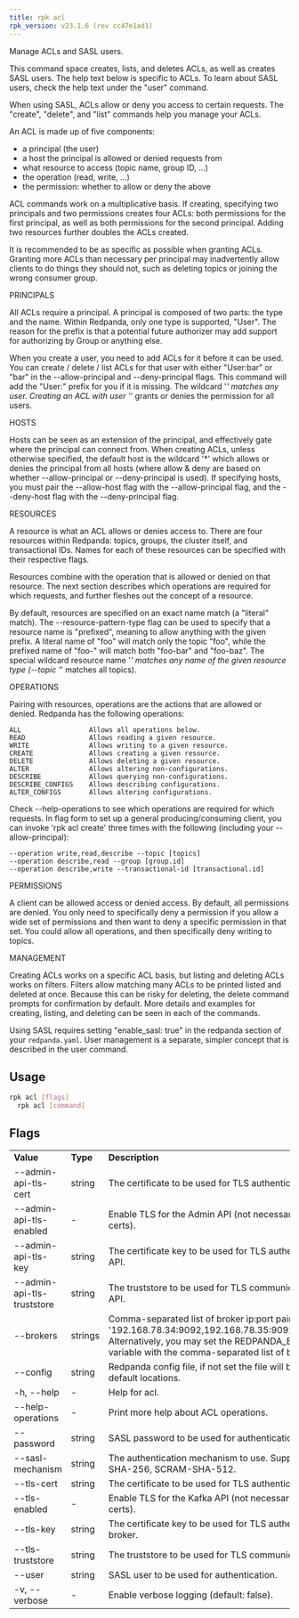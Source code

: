 ```yaml
---
title: rpk acl
rpk_version: v23.1.6 (rev cc47e1ad1)
---
```


Manage ACLs and SASL users.

This command space creates, lists, and deletes ACLs, as well as creates SASL
users. The help text below is specific to ACLs. To learn about SASL users,
check the help text under the "user" command.

When using SASL, ACLs allow or deny you access to certain requests. The
"create", "delete", and "list" commands help you manage your ACLs.

An ACL is made up of five components:

- a principal (the user)
- a host the principal is allowed or denied requests from
- what resource to access (topic name, group ID, ...)
- the operation (read, write, ...)
- the permission: whether to allow or deny the above

ACL commands work on a multiplicative basis. If creating, specifying two
principals and two permissions creates four ACLs: both permissions for the
first principal, as well as both permissions for the second principal. Adding
two resources further doubles the ACLs created.

It is recommended to be as specific as possible when granting ACLs. Granting
more ACLs than necessary per principal may inadvertently allow clients to do
things they should not, such as deleting topics or joining the wrong consumer
group.

PRINCIPALS

All ACLs require a principal. A principal is composed of two parts: the type
and the name. Within Redpanda, only one type is supported, "User". The reason
for the prefix is that a potential future authorizer may add support for
authorizing by Group or anything else.

When you create a user, you need to add ACLs for it before it can be used. You
can create / delete / list ACLs for that user with either "User:bar" or "bar"
in the --allow-principal and --deny-principal flags. This command will add the
"User:" prefix for you if it is missing. The wildcard '_' matches any user.
Creating an ACL with user '_' grants or denies the permission for all users.

HOSTS

Hosts can be seen as an extension of the principal, and effectively gate where
the principal can connect from. When creating ACLs, unless otherwise specified,
the default host is the wildcard '\*' which allows or denies the principal from
all hosts (where allow & deny are based on whether --allow-principal or
--deny-principal is used). If specifying hosts, you must pair the --allow-host
flag with the --allow-principal flag, and the --deny-host flag with the
--deny-principal flag.

RESOURCES

A resource is what an ACL allows or denies access to. There are four resources
within Redpanda: topics, groups, the cluster itself, and transactional IDs.
Names for each of these resources can be specified with their respective flags.

Resources combine with the operation that is allowed or denied on that
resource. The next section describes which operations are required for which
requests, and further fleshes out the concept of a resource.

By default, resources are specified on an exact name match (a "literal" match).
The --resource-pattern-type flag can be used to specify that a resource name is
"prefixed", meaning to allow anything with the given prefix. A literal name of
"foo" will match only the topic "foo", while the prefixed name of "foo-" will
match both "foo-bar" and "foo-baz". The special wildcard resource name '_'
matches any name of the given resource type (--topic '_' matches all topics).

OPERATIONS

Pairing with resources, operations are the actions that are allowed or denied.
Redpanda has the following operations:

    ALL                 Allows all operations below.
    READ                Allows reading a given resource.
    WRITE               Allows writing to a given resource.
    CREATE              Allows creating a given resource.
    DELETE              Allows deleting a given resource.
    ALTER               Allows altering non-configurations.
    DESCRIBE            Allows querying non-configurations.
    DESCRIBE_CONFIGS    Allows describing configurations.
    ALTER_CONFIGS       Allows altering configurations.

Check --help-operations to see which operations are required for which
requests. In flag form to set up a general producing/consuming client, you can
invoke 'rpk acl create' three times with the following (including your
--allow-principal):

    --operation write,read,describe --topic [topics]
    --operation describe,read --group [group.id]
    --operation describe,write --transactional-id [transactional.id]

PERMISSIONS

A client can be allowed access or denied access. By default, all permissions
are denied. You only need to specifically deny a permission if you allow a wide
set of permissions and then want to deny a specific permission in that set.
You could allow all operations, and then specifically deny writing to topics.

MANAGEMENT

Creating ACLs works on a specific ACL basis, but listing and deleting ACLs
works on filters. Filters allow matching many ACLs to be printed listed and
deleted at once. Because this can be risky for deleting, the delete command
prompts for confirmation by default. More details and examples for creating,
listing, and deleting can be seen in each of the commands.

Using SASL requires setting "enable_sasl: true" in the redpanda section of your
`redpanda.yaml`. User management is a separate, simpler concept that is
described in the user command.

## Usage

```bash
rpk acl [flags]
  rpk acl [command]
```

## Flags

<table>
  <tbody>
    <tr>
      <td>
        <strong>Value</strong>
      </td>
      <td>
        <strong>Type</strong>
      </td>
      <td>
        <strong>Description</strong>
      </td>
    </tr>
    <tr>
      <td>--admin-api-tls-cert</td>
      <td>string</td>
      <td>
        The certificate to be used for TLS authentication with the Admin API.
      </td>
    </tr>
    <tr>
      <td>--admin-api-tls-enabled</td>
      <td>-</td>
      <td>
        Enable TLS for the Admin API (not necessary if specifying custom certs).
      </td>
    </tr>
    <tr>
      <td>--admin-api-tls-key</td>
      <td>string</td>
      <td>
        The certificate key to be used for TLS authentication with the Admin
        API.
      </td>
    </tr>
    <tr>
      <td>--admin-api-tls-truststore</td>
      <td>string</td>
      <td>
        The truststore to be used for TLS communication with the Admin API.
      </td>
    </tr>
    <tr>
      <td>--brokers</td>
      <td>strings</td>
      <td>
        Comma-separated list of broker ip:port pairs (e.g. --brokers
        '192.168.78.34:9092,192.168.78.35:9092,192.179.23.54:9092').
        Alternatively, you may set the REDPANDA_BROKERS environment variable
        with the comma-separated list of broker addresses.
      </td>
    </tr>
    <tr>
      <td>--config</td>
      <td>string</td>
      <td>
        Redpanda config file, if not set the file will be searched for in the
        default locations.
      </td>
    </tr>
    <tr>
      <td>-h, --help</td>
      <td>-</td>
      <td>Help for acl.</td>
    </tr>
    <tr>
      <td>--help-operations</td>
      <td>-</td>
      <td>Print more help about ACL operations.</td>
    </tr>
    <tr>
      <td>--password</td>
      <td>string</td>
      <td>SASL password to be used for authentication.</td>
    </tr>
    <tr>
      <td>--sasl-mechanism</td>
      <td>string</td>
      <td>
        The authentication mechanism to use. Supported values: SCRAM-SHA-256,
        SCRAM-SHA-512.
      </td>
    </tr>
    <tr>
      <td>--tls-cert</td>
      <td>string</td>
      <td>
        The certificate to be used for TLS authentication with the broker.
      </td>
    </tr>
    <tr>
      <td>--tls-enabled</td>
      <td>-</td>
      <td>
        Enable TLS for the Kafka API (not necessary if specifying custom certs).
      </td>
    </tr>
    <tr>
      <td>--tls-key</td>
      <td>string</td>
      <td>
        The certificate key to be used for TLS authentication with the broker.
      </td>
    </tr>
    <tr>
      <td>--tls-truststore</td>
      <td>string</td>
      <td>The truststore to be used for TLS communication with the broker.</td>
    </tr>
    <tr>
      <td>--user</td>
      <td>string</td>
      <td>SASL user to be used for authentication.</td>
    </tr>
    <tr>
      <td>-v, --verbose</td>
      <td>-</td>
      <td>Enable verbose logging (default: false).</td>
    </tr>
  </tbody>
</table>
